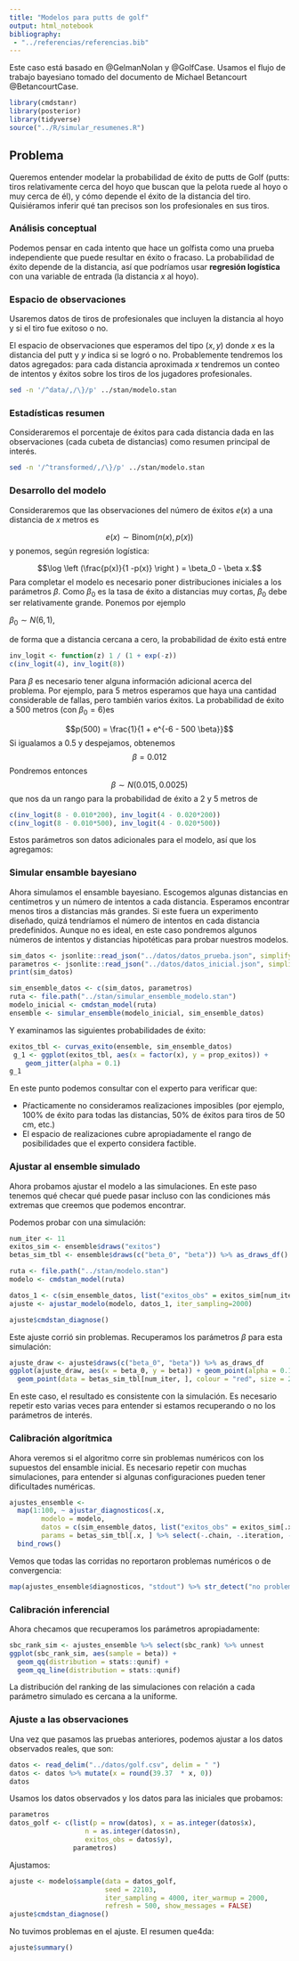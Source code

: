 ```yaml
---
title: "Modelos para putts de golf"
output: html_notebook
bibliography: 
 - "../referencias/referencias.bib"
---
```



Este caso está basado en  @GelmanNolan y @GolfCase.
Usamos el flujo de trabajo bayesiano tomado del
documento de Michael Betancourt @BetancourtCase.


```r
library(cmdstanr)
library(posterior)
library(tidyverse)
source("../R/simular_resumenes.R")
```

## Problema

Queremos entender modelar la probabilidad de éxito de putts de Golf (putts: tiros
relativamente cerca del hoyo que buscan que la pelota ruede al hoyo o muy 
cerca de él), y cómo depende el éxito de la distancia del tiro. Quisiéramos
inferir qué tan precisos son los profesionales en sus tiros.

### Análisis conceptual

Podemos pensar en cada intento que hace un golfista como una prueba independiente
que puede resultar en éxito o fracaso. La probabilidad de éxito depende
de la distancia, así que podríamos usar **regresión logística** con una variable
de entrada (la distancia $x$ al hoyo).


### Espacio de observaciones

Usaremos datos de tiros de profesionales que incluyen la distancia al hoyo
y si el tiro fue exitoso o no.

El espacio de observaciones que esperamos del tipo $(x, y)$ donde $x$ es la
distancia del putt y $y$ indica si se logró o no. Probablemente tendremos
los datos agregados: para cada distancia aproximada $x$ tendremos un conteo
de intentos y éxitos sobre los tiros de los jugadores profesionales.

```bash
sed -n '/^data/,/\}/p' ../stan/modelo.stan
```

### Estadísticas resumen

Consideraremos el porcentaje de éxitos para cada distancia dada en las observaciones
(cada cubeta de distancias) como resumen principal de interés. 

```bash
sed -n '/^transformed/,/\}/p' ../stan/modelo.stan
```

### Desarrollo del modelo

Consideraremos que las observaciones del número de éxitos $e(x)$ a una 
distancia de $x$ metros es

$$e(x) \sim \textrm{Binom}(n(x), p(x))$$
y ponemos, según regresión logística:

$$\log \left (\frac{p(x)}{1 -p(x)} \right ) = \beta_0 - \beta x.$$
Para completar el modelo es necesario poner distribuciones iniciales a los parámetros
$\beta$. Como $\beta_0$ es la tasa de éxito a distancias muy cortas, $\beta_0$ debe ser
relativamente grande. Ponemos por ejemplo

$\beta_0 \sim N(6, 1),$

de forma que a distancia cercana a cero, la probabilidad de éxito está entre

```r
inv_logit <- function(z) 1 / (1 + exp(-z))
c(inv_logit(4), inv_logit(8))
```

Para $\beta$ es necesario tener alguna información adicional acerca del problema.
Por ejemplo, para 5 metros esperamos que haya una cantidad considerable de fallas, 
pero también varios éxitos. La probabilidad de éxito a 500 metros (con $\beta_0=6$)es

$$p(500) = \frac{1}{1 + e^{-6 - 500 \beta}}$$
Si igualamos a 0.5 y despejamos, obtenemos
$$
\beta = 0.012
$$
Pondremos entonces
$$\beta\sim N(0.015, 0.0025)$$
que nos da un rango para la probabilidad de éxito a 2 y 5 metros de
```r
c(inv_logit(8 - 0.010*200), inv_logit(4 - 0.020*200))
c(inv_logit(8 - 0.010*500), inv_logit(4 - 0.020*500))
```

Estos parámetros son datos adicionales para el modelo, así que los
agregamos:



### Simular ensamble bayesiano

Ahora simulamos el ensamble bayesiano. Escogemos algunas distancias
en centímetros y un número de intentos a cada distancia. Esperamos
encontrar menos tiros a distancias más grandes. Si este fuera un experimento
diseñado, quizá tendríamos el número de intentos en cada distancia predefinidos.
Aunque no es ideal, en este caso pondremos algunos números de intentos y distancias hipotéticas
para probar nuestros modelos.

```r
sim_datos <- jsonlite::read_json("../datos/datos_prueba.json", simplifyVector = TRUE)
parametros <- jsonlite::read_json("../datos/datos_inicial.json", simplifyVector = TRUE)
print(sim_datos)
```


```r
sim_ensemble_datos <- c(sim_datos, parametros)
ruta <- file.path("../stan/simular_ensemble_modelo.stan")
modelo_inicial <- cmdstan_model(ruta)
ensemble <- simular_ensemble(modelo_inicial, sim_ensemble_datos)
```

Y examinamos las siguientes probabilidades de éxito:

```r
exitos_tbl <- curvas_exito(ensemble, sim_ensemble_datos)
 g_1 <- ggplot(exitos_tbl, aes(x = factor(x), y = prop_exitos)) +
    geom_jitter(alpha = 0.1) 
g_1
```

En este punto podemos consultar con el experto para verificar que:

- Pŕacticamente no consideramos realizaciones imposibles (por ejemplo, 100% de éxito para todas las distancias, 50% de éxitos para tiros de 50 cm, etc.)
- El espacio de realizaciones cubre apropiadamente el rango de posibilidades
que el experto considera factible.

### Ajustar al ensemble simulado

Ahora probamos ajustar el modelo a las simulaciones. En este paso tenemos
qué checar qué puede pasar incluso con las condiciones más extremas 
que creemos que podemos encontrar. 

Podemos probar con una simulación:

```r
num_iter <- 11
exitos_sim <- ensemble$draws("exitos")
betas_sim_tbl <- ensemble$draws(c("beta_0", "beta")) %>% as_draws_df()
```


```r
ruta <- file.path("../stan/modelo.stan")
modelo <- cmdstan_model(ruta)
```


```r
datos_1 <- c(sim_ensemble_datos, list("exitos_obs" = exitos_sim[num_iter, 1, ] %>% as.numeric))
ajuste <- ajustar_modelo(modelo, datos_1, iter_sampling=2000)
```

```r
ajuste$cmdstan_diagnose()
```

Este ajuste corrió sin problemas. Recuperamos los parámetros $\beta$ para esta simulación:

```r
ajuste_draw <- ajuste$draws(c("beta_0", "beta")) %>% as_draws_df
ggplot(ajuste_draw, aes(x = beta_0, y = beta)) + geom_point(alpha = 0.1) +
  geom_point(data = betas_sim_tbl[num_iter, ], colour = "red", size = 2)
```
En este caso, el resultado es consistente con la simulación. Es necesario repetir esto varias
veces para entender si estamos recuperando o no los parámetros de interés.

### Calibración algorítmica

Ahora veremos si el algoritmo corre sin problemas numéricos con los supuestos
del ensamble inicial. Es necesario repetir con muchas simulaciones, para
entender si algunas configuraciones pueden tener dificultades numéricas.

```r
ajustes_ensemble <- 
  map(1:100, ~ ajustar_diagnosticos(.x, 
        modelo = modelo, 
        datos = c(sim_ensemble_datos, list("exitos_obs" = exitos_sim[.x, 1, ] %>% as.numeric)),
        params = betas_sim_tbl[.x, ] %>% select(-.chain, -.iteration, -.draw) )) %>% 
  bind_rows()
```

Vemos que todas las corridas no reportaron problemas numéricos o de convergencia:

```r
map(ajustes_ensemble$diagnosticos, "stdout") %>% str_detect("no problems detected") %>% all()
```

### Calibración inferencial

Ahora checamos que recuperamos los parámetros apropiadamente:

```r
sbc_rank_sim <- ajustes_ensemble %>% select(sbc_rank) %>% unnest
ggplot(sbc_rank_sim, aes(sample = beta)) +
  geom_qq(distribution = stats::qunif) +
  geom_qq_line(distribution = stats::qunif)
```

La distribución del ranking de las simulaciones con relación a cada parámetro
simulado es cercana a la uniforme.


### Ajuste a las observaciones

Una vez que pasamos las pruebas anteriores, podemos ajustar a los datos
observados reales, que son:

```r
datos <- read_delim("../datos/golf.csv", delim = " ")
datos <- datos %>% mutate(x = round(39.37  * x, 0))
datos
```

Usamos los datos observados y los datos para las iniciales que probamos:

```r
parametros
datos_golf <- c(list(p = nrow(datos), x = as.integer(datos$x), 
                   n = as.integer(datos$n), 
                   exitos_obs = datos$y),
                parametros)
```
Ajustamos:

```r
ajuste <- modelo$sample(data = datos_golf, 
                        seed = 22103,
                        iter_sampling = 4000, iter_warmup = 2000,
                        refresh = 500, show_messages = FALSE)
ajuste$cmdstan_diagnose()
```

No tuvimos problemas en el ajuste. El resumen que4da:

```r
ajuste$summary()
```


